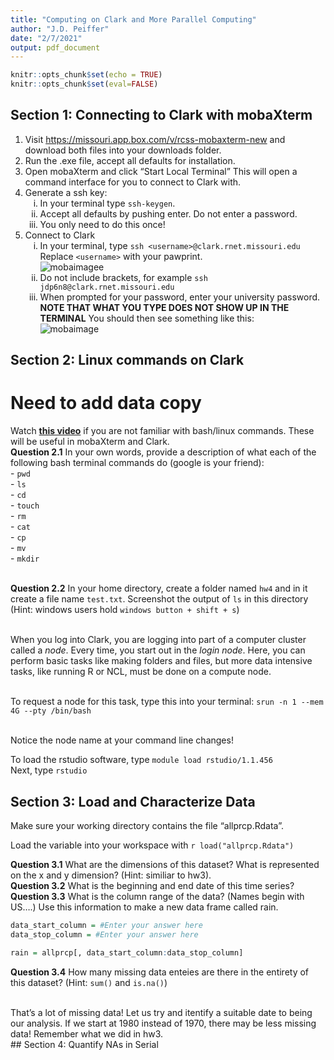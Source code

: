 ```yaml
---
title: "Computing on Clark and More Parallel Computing"
author: "J.D. Peiffer"
date: "2/7/2021"
output: pdf_document
---
```


```r
knitr::opts_chunk$set(echo = TRUE)
knitr::opts_chunk$set(eval=FALSE)
```

## Section 1: Connecting to Clark with mobaXterm
1. Visit <https://missouri.app.box.com/v/rcss-mobaxterm-new> and download both files into your downloads folder.
2. Run the .exe file, accept all defaults for installation.
3. Open mobaXterm and click "Start Local Terminal" This will open a command interface for you to connect to Clark with.
4. Generate a ssh key:
    i) In your terminal type `ssh-keygen`.
    ii) Accept all defaults by pushing enter. Do not enter a password.
    iii) You only need to do this once!
5. Connect to Clark
    i) In your terminal, type `ssh <username>@clark.rnet.missouri.edu`  
    Replace `<username>` with your pawprint.  
    ![mobaimagee](./mobA.png)
    ii) Do not include brackets, for example `ssh jdp6n8@clark.rnet.missouri.edu`
    iii) When prompted for your password, enter your university password. **NOTE THAT WHAT YOU TYPE DOES NOT SHOW UP IN THE TERMINAL** You should then see something like this:  
    ![mobaimage](./clarklogin.png)
  
## Section 2: Linux commands on Clark
# Need to add data copy
Watch [**this video**](https://youtu.be/9vZ8V6KDYFo) if you are not familiar with bash/linux commands. These will be useful in mobaXterm and Clark.  
**Question 2.1** In your own words, provide a description of what each of the following bash terminal commands do (google is your friend):  
- `pwd`  
- `ls`  
- `cd`  
- `touch`  
- `rm`  
- `cat`  
- `cp`  
- `mv`  
- `mkdir`  
&nbsp;

**Question 2.2** In your home directory, create a folder named `hw4` and in it create a file name `test.txt`. Screenshot the output of `ls` in this directory (Hint: windows users hold `windows button + shift + s`)  
&nbsp;

When you log into Clark, you are logging into part of a computer cluster called a *node*. Every time, you start out in the *login node*. Here, you can perform basic tasks like making folders and files, but more data intensive tasks, like running R or NCL, must be done on a compute node.  
&nbsp;

To request a node for this task, type this into your terminal: `srun -n 1 --mem 4G --pty /bin/bash`  
&nbsp;

Notice the node name at your command line changes!
&nbsp;

To load the rstudio software, type `module load rstudio/1.1.456`  
Next, type `rstudio`  

## Section 3: Load and Characterize Data
Make sure your working directory contains the file "allprcp.Rdata".  

Load the variable into your workspace with `r load("allprcp.Rdata")`

**Question 3.1** What are the dimensions of this dataset? What is represented on the x and y dimension? (Hint: similiar to hw3).  
**Question 3.2** What is the beginning and end date of this time series?  
**Question 3.3** What is the column range of the data? (Names begin with US....) Use this information to make a new data frame called rain.
```r
data_start_column = #Enter your answer here
data_stop_column = #Enter your answer here

rain = allprcp[, data_start_column:data_stop_column]
```
**Question 3.4** How many missing data enteies are there in the entirety of this dataset? (Hint: `sum()` and `is.na()`)  
&nbsp;

That's a lot of missing data! Let us try and itentify a suitable date to being our analysis. If we start at 1980 instead of 1970, there may be less missing data! Remember what we did in hw3.  
## Section 4: Quantify NAs in Serial
